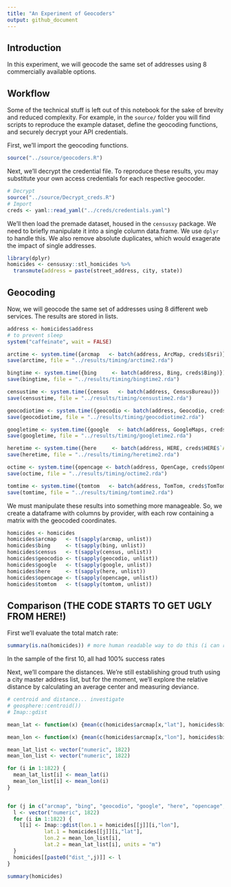 ```yaml
---
title: "An Experiment of Geocoders"
output: github_document
---
```


## Introduction
In this experiment, we will geocode the same set of addresses using 8 commercially available options.

## Workflow
Some of the technical stuff is left out of this notebook for the sake of brevity and reduced complexity. For example, in the `source/` folder you will find scripts to reproduce the example dataset, define the geocoding functions, and securely decrypt your API credentials.

First, we'll import the geocoding functions.
```r
source("../source/geocoders.R")
```

Next, we'll decrypt the credential file. To reproduce these results, you may substitute your own access credentials for each respective geocoder.
```r
# Decrypt
source("../source/Decrypt_creds.R")
# Import
creds <- yaml::read_yaml("../creds/credentials.yaml")
```

We'll then load the premade dataset, housed in the `censusxy` package. We need to briefly manipulate it into a single column data.frame. We use `dplyr` to handle this. We also remove absolute duplicates, which would exagerate the impact of single addresses.
```r
library(dplyr)
homicides <- censusxy::stl_homicides %>%
  transmute(address = paste(street_address, city, state))
```

## Geocoding

Now, we will geocode the same set of addresses using 8 different web services. The results are stored in lists.
```r
address <- homicides$address
# to prevent sleep
system("caffeinate", wait = FALSE)

arctime <- system.time({arcmap   <- batch(address, ArcMap, creds$Esri)})
save(arctime, file = "../results/timing/arctime2.rda")

bingtime <- system.time({bing     <- batch(address, Bing, creds$Bing)})
save(bingtime, file = "../results/timing/bingtime2.rda")

censustime <- system.time({census   <- batch(address, CensusBureau)})
save(censustime, file = "../results/timing/censustime2.rda")

geocodiotime <- system.time({geocodio <- batch(address, Geocodio, creds$Geocodio)})
save(geocodiotime, file = "../results/timing/geocodiotime2.rda")

googletime <- system.time({google   <- batch(address, GoogleMaps, creds$`Google Maps`)})
save(googletime, file = "../results/timing/googletime2.rda")

heretime <- system.time({here     <- batch(address, HERE, creds$HERE$`App ID`, creds$HERE$`App Code`)})
save(heretime, file = "../results/timing/heretime2.rda")

octime <- system.time({opencage <- batch(address, OpenCage, creds$OpenCage)})
save(octime, file = "../results/timing/octime2.rda")

tomtime <- system.time({tomtom   <- batch(address, TomTom, creds$TomTom)})
save(tomtime, file = "../results/timing/tomtime2.rda")

```

We must manipulate these results into something more manageable. So, we create a dataframe with columns by provider, with each row containing a matrix with the geocoded coordinates.
```r
homicides <- homicides
homicides$arcmap   <- t(sapply(arcmap, unlist))
homicides$bing     <- t(sapply(bing, unlist))
homicides$census   <- t(sapply(census, unlist))
homicides$geocodio <- t(sapply(geocodio, unlist))
homicides$google   <- t(sapply(google, unlist))
homicides$here     <- t(sapply(here, unlist))
homicides$opencage <- t(sapply(opencage, unlist))
homicides$tomtom   <- t(sapply(tomtom, unlist))
```

## Comparison (THE CODE STARTS TO GET UGLY FROM HERE!)

First we'll evaluate the total match rate:
```r
summary(is.na(homicides)) # more human readable way to do this (i can read it for now)
```
In the sample of the first 10, all had 100% success rates

Next, we'll compare the distances. We're still establishing groud truth using a city master address list, but for the moment, we'll explore the relative distance by calculating an average center and measuring deviance.
```r
# centroid and distance... investigate
# geosphere::centroid())
# Imap::gdist
```

```r

mean_lat <- function(x) {mean(c(homicides$arcmap[x,"lat"], homicides$bing[x, "lat"], homicides$geocodio[x, "lat"], homicides$google[x, "lat"], homicides$here[x, "lat"], homicides$opencage[x, "lat"], homicides$tomtom[x, "lat"]))}

mean_lon <- function(x) {mean(c(homicides$arcmap[x,"lon"], homicides$bing[x, "lon"], homicides$geocodio[x, "lon"], homicides$google[x, "lon"], homicides$here[x, "lon"], homicides$opencage[x, "lon"], homicides$tomtom[x, "lon"]))}

mean_lat_list <- vector("numeric", 1822)
mean_lon_list <- vector("numeric", 1822)

for (i in 1:1822) {
  mean_lat_list[i] <- mean_lat(i)
  mean_lon_list[i] <- mean_lon(i)
}


for (j in c("arcmap", "bing", "geocodio", "google", "here", "opencage", "tomtom")) {
  l <- vector("numeric", 1822)
  for (i in 1:1822) {
    l[i] <- Imap::gdist(lon.1 = homicides[[j]][i,"lon"],
            lat.1 = homicides[[j]][i,"lat"],
            lon.2 = mean_lon_list[i],
            lat.2 = mean_lat_list[i], units = "m")
  }
  homicides[[paste0("dist_",j)]] <- l
}

summary(homicides)
```

